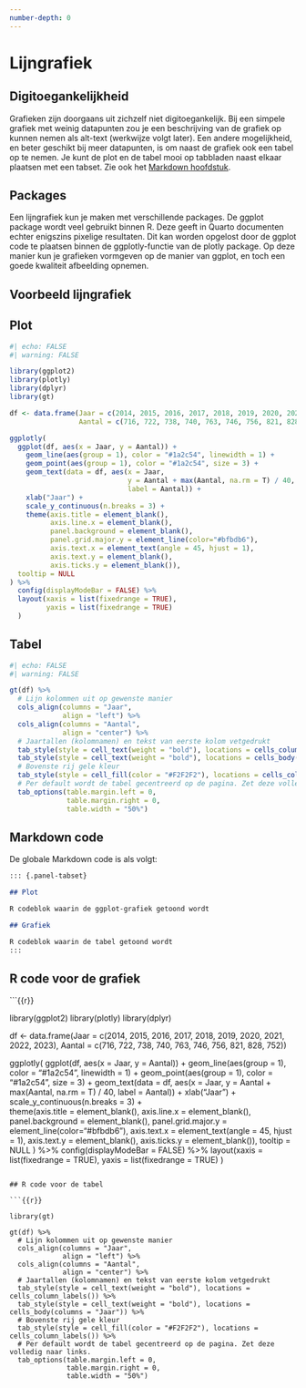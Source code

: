 ```yaml
---
number-depth: 0
---
```



# Lijngrafiek {.unnumbered}

## Digitoegankelijkheid
Grafieken zijn doorgaans uit zichzelf niet digitoegankelijk. Bij een simpele grafiek met weinig datapunten zou je een beschrijving van de grafiek op kunnen nemen als alt-text (werkwijze volgt later). Een andere mogelijkheid, en beter geschikt bij meer datapunten, is om naast de grafiek ook een tabel op te nemen. Je kunt de plot en de tabel mooi op tabbladen naast elkaar plaatsen met een tabset. Zie ook het [Markdown hoofdstuk](Markdown.html#tabsets).

## Packages
Een lijngrafiek kun je maken met verschillende packages. De ggplot package wordt veel gebruikt binnen R. Deze geeft in Quarto documenten echter enigszins pixelige resultaten. Dit kan worden opgelost door de ggplot code te plaatsen binnen de ggplotly-functie van de plotly package. Op deze manier kun je grafieken vormgeven op de manier van ggplot, en toch een goede kwaliteit afbeelding opnemen.

## Voorbeeld lijngrafiek

::: {.panel-tabset}

## Plot

```r
#| echo: FALSE
#| warning: FALSE

library(ggplot2)
library(plotly)
library(dplyr)
library(gt)

df <- data.frame(Jaar = c(2014, 2015, 2016, 2017, 2018, 2019, 2020, 2021, 2022, 2023),
                 Aantal = c(716, 722, 738, 740, 763, 746, 756, 821, 828, 752))

ggplotly(
  ggplot(df, aes(x = Jaar, y = Aantal)) +
    geom_line(aes(group = 1), color = "#1a2c54", linewidth = 1) +
    geom_point(aes(group = 1), color = "#1a2c54", size = 3) +
    geom_text(data = df, aes(x = Jaar, 
                             y = Aantal + max(Aantal, na.rm = T) / 40,
                             label = Aantal)) +
    xlab("Jaar") +
    scale_y_continuous(n.breaks = 3) +  
    theme(axis.title = element_blank(),
          axis.line.x = element_blank(),
          panel.background = element_blank(),
          panel.grid.major.y = element_line(color="#bfbdb6"),
          axis.text.x = element_text(angle = 45, hjust = 1),
          axis.text.y = element_blank(),
          axis.ticks.y = element_blank()),
  tooltip = NULL
) %>%
  config(displayModeBar = FALSE) %>%
  layout(xaxis = list(fixedrange = TRUE), 
         yaxis = list(fixedrange = TRUE)
  )


```

## Tabel

```r
#| echo: FALSE
#| warning: FALSE

gt(df) %>% 
  # Lijn kolommen uit op gewenste manier
  cols_align(columns = "Jaar",
             align = "left") %>% 
  cols_align(columns = "Aantal",
             align = "center") %>% 
  # Jaartallen (kolomnamen) en tekst van eerste kolom vetgedrukt
  tab_style(style = cell_text(weight = "bold"), locations = cells_column_labels()) %>% 
  tab_style(style = cell_text(weight = "bold"), locations = cells_body(columns = "Jaar")) %>% 
  # Bovenste rij gele kleur
  tab_style(style = cell_fill(color = "#F2F2F2"), locations = cells_column_labels()) %>% 
  # Per default wordt de tabel gecentreerd op de pagina. Zet deze volledig naar links.
  tab_options(table.margin.left = 0,
              table.margin.right = 0,
              table.width = "50%")
```

:::


## Markdown code

De globale Markdown code is als volgt:

``` Markdown
::: {.panel-tabset}

## Plot

R codeblok waarin de ggplot-grafiek getoond wordt

## Grafiek

R codeblok waarin de tabel getoond wordt
:::
```


## R code voor de grafiek

```{{r}}

library(ggplot2)
library(plotly)
library(dplyr)


df <- data.frame(Jaar = c(2014, 2015, 2016, 2017, 2018, 2019, 2020, 2021, 2022, 2023),
                 Aantal = c(716, 722, 738, 740, 763, 746, 756, 821, 828, 752))

ggplotly(
  ggplot(df, aes(x = Jaar, y = Aantal)) +
    geom_line(aes(group = 1), color = "#1a2c54", linewidth = 1) +
    geom_point(aes(group = 1), color = "#1a2c54", size = 3) +
    geom_text(data = df, aes(x = Jaar, 
                                               y = Aantal + max(Aantal, na.rm = T) / 40,
                                               label = Aantal)) +
    xlab("Jaar") +
    scale_y_continuous(n.breaks = 3) +  
    theme(axis.title = element_blank(),
          axis.line.x = element_blank(),
          panel.background = element_blank(),
          panel.grid.major.y = element_line(color="#bfbdb6"),
          axis.text.x = element_text(angle = 45, hjust = 1),
          axis.text.y = element_blank(),
          axis.ticks.y = element_blank()),
  tooltip = NULL
) %>%
  config(displayModeBar = FALSE) %>%
  layout(xaxis = list(fixedrange = TRUE), 
         yaxis = list(fixedrange = TRUE)
  )

```

## R code voor de tabel

```{{r}}

library(gt)

gt(df) %>% 
  # Lijn kolommen uit op gewenste manier
  cols_align(columns = "Jaar",
             align = "left") %>% 
  cols_align(columns = "Aantal",
             align = "center") %>% 
  # Jaartallen (kolomnamen) en tekst van eerste kolom vetgedrukt
  tab_style(style = cell_text(weight = "bold"), locations = cells_column_labels()) %>% 
  tab_style(style = cell_text(weight = "bold"), locations = cells_body(columns = "Jaar")) %>% 
  # Bovenste rij gele kleur
  tab_style(style = cell_fill(color = "#F2F2F2"), locations = cells_column_labels()) %>% 
  # Per default wordt de tabel gecentreerd op de pagina. Zet deze volledig naar links.
  tab_options(table.margin.left = 0,
              table.margin.right = 0,
              table.width = "50%")

```


